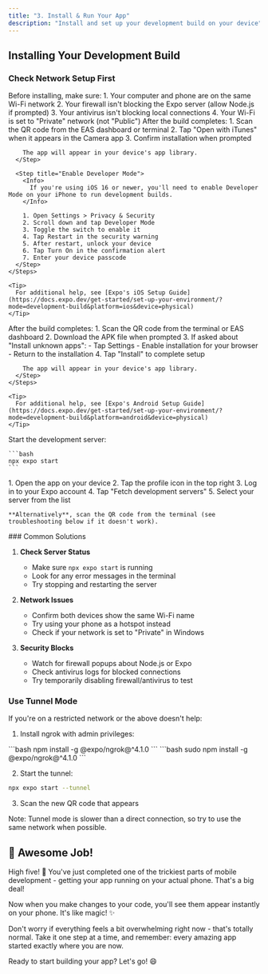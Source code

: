 ```yaml
---
title: "3. Install & Run Your App"
description: "Install and set up your development build on your device"
---
```


## Installing Your Development Build

### Check Network Setup First

<Info>
Before installing, make sure:
1. Your computer and phone are on the same Wi-Fi network
2. Your firewall isn't blocking the Expo server (allow Node.js if prompted)
3. Your antivirus isn't blocking local connections
4. Your Wi-Fi is set to "Private" network (not "Public")
</Info>

<Tabs>
  <Tab title="iOS">
    <Steps>
      <Step title="Install the App">
        After the build completes:
        1. Scan the QR code from the EAS dashboard or terminal
        2. Tap "Open with iTunes" when it appears in the Camera app
        3. Confirm installation when prompted
            
        The app will appear in your device's app library.
      </Step>

      <Step title="Enable Developer Mode">
        <Info>
          If you're using iOS 16 or newer, you'll need to enable Developer Mode on your iPhone to run development builds.
        </Info>

        1. Open Settings > Privacy & Security
        2. Scroll down and tap Developer Mode
        3. Toggle the switch to enable it
        4. Tap Restart in the security warning
        5. After restart, unlock your device
        6. Tap Turn On in the confirmation alert
        7. Enter your device passcode
      </Step>
    </Steps>

    <Tip>
      For additional help, see [Expo's iOS Setup Guide](https://docs.expo.dev/get-started/set-up-your-environment/?mode=development-build&platform=ios&device=physical)
    </Tip>
  </Tab>

  <Tab title="Android">
    <Steps>
      <Step title="Install the App">
        After the build completes:
        1. Scan the QR code from the terminal or EAS dashboard
        2. Download the APK file when prompted
        3. If asked about "Install unknown apps":
           - Tap Settings
           - Enable installation for your browser
           - Return to the installation
        4. Tap "Install" to complete setup
            
        The app will appear in your device's app library.
      </Step>
    </Steps>

    <Tip>
      For additional help, see [Expo's Android Setup Guide](https://docs.expo.dev/get-started/set-up-your-environment/?mode=development-build&platform=android&device=physical)
    </Tip>
  </Tab>
</Tabs>

<Steps>
  <Step title="Start the Server">
    Start the development server:

    ```bash
    npx expo start
    ```
  </Step>

  <Step title="Connect Your Device">
    1. Open the app on your device
    2. Tap the profile icon in the top right
    3. Log in to your Expo account
    4. Tap "Fetch development servers"
    5. Select your server from the list

    **Alternatively**, scan the QR code from the terminal (see troubleshooting below if it doesn't work).
  </Step>
</Steps>

<Accordion title="App Not Connecting?">
  ### Common Solutions

  1. **Check Server Status**
     - Make sure `npx expo start` is running
     - Look for any error messages in the terminal
     - Try stopping and restarting the server

  2. **Network Issues**
     - Confirm both devices show the same Wi-Fi name
     - Try using your phone as a hotspot instead
     - Check if your network is set to "Private" in Windows

  3. **Security Blocks**
     - Watch for firewall popups about Node.js or Expo
     - Check antivirus logs for blocked connections
     - Try temporarily disabling firewall/antivirus to test

  ### Use Tunnel Mode
  If you're on a restricted network or the above doesn't help:

  1. Install ngrok with admin privileges:
  <Tabs>
    <Tab title="Windows">
      ```bash
      npm install -g @expo/ngrok@^4.1.0
      ```
    </Tab>
    <Tab title="macOS">
      ```bash
      sudo npm install -g @expo/ngrok@^4.1.0
      ```
    </Tab>
  </Tabs>

  2. Start the tunnel:
  ```bash
  npx expo start --tunnel
  ```

  3. Scan the new QR code that appears

  <Info>
    Note: Tunnel mode is slower than a direct connection, so try to use the same network when possible.
  </Info>
</Accordion>

## 🚀 Awesome Job!

High five! 👏 You've just completed one of the trickiest parts of mobile development - getting your app running on your actual phone. That's a big deal!

Now when you make changes to your code, you'll see them appear instantly on your phone. It's like magic! ✨

Don't worry if everything feels a bit overwhelming right now - that's totally normal. Take it one step at a time, and remember: every amazing app started exactly where you are now.

Ready to start building your app? Let's go! 😄
